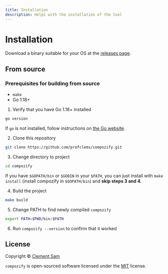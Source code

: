 ```yaml
---
title: Installation
description: Helps with the installation of the tool
---
```


# Installation

Download a binary suitable for your OS at the [releases page](https://github.com/profclems/compozify/releases/latest).

## From source

### Prerequisites for building from source

- `make`
- Go 1.18+

1. Verify that you have Go 1.18+ installed

```sh
go version
```

If `go` is not installed, follow instructions on [the Go website](https://golang.org/doc/install).

2. Clone this repository

```sh
git clone https://github.com/profclems/compozify.git
```

3. Change directory to project

```sh
cd compozify
```

If you have `$GOPATH/bin` or `$GOBIN` in your `$PATH`, you can just install with `make install` (install compozify in `$GOPATH/bin`) and **skip steps 3 and 4**.

4. Build the project

```sh
make build
```

5. Change PATH to find newly compiled `compozify`

```sh
export PATH=$PWD/bin:$PATH
```

6. Run `compozify --version` to confirm that it worked

## License

Copyright © [Clement Sam](https://twitter.com/clems_dev)

`compozify` is open-sourced software licensed under the [MIT](LICENSE) license.
